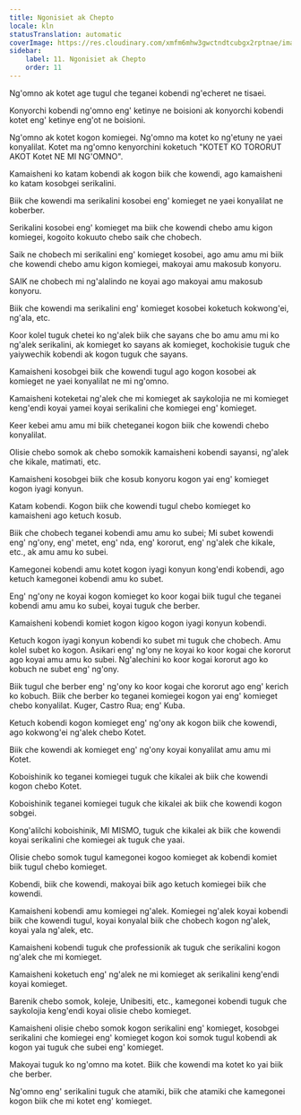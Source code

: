 ```yaml
---
title: Ngonisiet ak Chepto
locale: kln
statusTranslation: automatic
coverImage: https://res.cloudinary.com/xmfm6mhw3gwctndtcubgx2rptnae/image/upload/v1740337243/small_cover_educacion_fundamental_a051170f1c.webp
sidebar:
    label: 11. Ngonisiet ak Chepto
    order: 11
---
```

Ng'omno ak kotet age tugul che teganei kobendi ng'echeret ne tisaei.

Konyorchi kobendi ng'omno eng' ketinye ne boisioni ak konyorchi kobendi kotet eng' ketinye eng'ot ne boisioni.

Ng'omno ak kotet kogon komiegei. Ng'omno ma kotet ko ng'etuny ne yaei konyalilat. Kotet ma ng'omno kenyorchini koketuch "KOTET KO TORORUT AKOT Kotet NE MI NG'OMNO".

Kamaisheni ko katam kobendi ak kogon biik che kowendi, ago kamaisheni ko katam kosobgei serikalini.

Biik che kowendi ma serikalini kosobei eng' komieget ne yaei konyalilat ne koberber.

Serikalini kosobei eng' komieget ma biik che kowendi chebo amu kigon komiegei, kogoito kokuuto chebo saik che chobech.

Saik ne chobech mi serikalini eng' komieget kosobei, ago amu amu mi biik che kowendi chebo amu kigon komiegei, makoyai amu makosub konyoru.

SAIK ne chobech mi ng'alalindo ne koyai ago makoyai amu makosub konyoru.

Biik che kowendi ma serikalini eng' komieget kosobei koketuch kokwong'ei, ng'ala, etc.

Koor kolel tuguk chetei ko ng'alek biik che sayans che bo amu amu mi ko ng'alek serikalini, ak komieget ko sayans ak komieget, kochokisie tuguk che yaiywechik kobendi ak kogon tuguk che sayans.

Kamaisheni kosobgei biik che kowendi tugul ago kogon kosobei ak komieget ne yaei konyalilat ne mi ng'omno.

Kamaisheni koteketai ng'alek che mi komieget ak saykolojia ne mi komieget keng'endi koyai yamei koyai serikalini che komiegei eng' komieget.

Keer kebei amu amu mi biik cheteganei kogon biik che kowendi chebo konyalilat.

Olisie chebo somok ak chebo somokik kamaisheni kobendi sayansi, ng'alek che kikale, matimati, etc.

Kamaisheni kosobgei biik che kosub konyoru kogon yai eng' komieget kogon iyagi konyun.

Katam kobendi. Kogon biik che kowendi tugul chebo komieget ko kamaisheni ago ketuch kosub.

Biik che chobech teganei kobendi amu amu ko subei; Mi subet kowendi eng' ng'ony, eng' metet, eng' nda, eng' kororut, eng' ng'alek che kikale, etc., ak amu amu ko subei.

Kamegonei kobendi amu kotet kogon iyagi konyun kong'endi kobendi, ago ketuch kamegonei kobendi amu ko subet.

Eng' ng'ony ne koyai kogon komieget ko koor kogai biik tugul che teganei kobendi amu amu ko subei, koyai tuguk che berber.

Kamaisheni kobendi komiet kogon kigoo kogon iyagi konyun kobendi.

Ketuch kogon iyagi konyun kobendi ko subet mi tuguk che chobech. Amu kolel subet ko kogon. Asikari eng' ng'ony ne koyai ko koor kogai che kororut ago koyai amu amu ko subei. Ng'alechini ko koor kogai kororut ago ko kobuch ne subet eng' ng'ony.

Biik tugul che berber eng' ng'ony ko koor kogai che kororut ago eng' kerich ko kobuch. Biik che berber ko teganei komiegei kogon yai eng' komieget chebo konyalilat. Kuger, Castro Rua; eng' Kuba.

Ketuch kobendi kogon komieget eng' ng'ony ak kogon biik che kowendi, ago kokwong'ei ng'alek chebo Kotet.

Biik che kowendi ak komieget eng' ng'ony koyai konyalilat amu amu mi Kotet.

Koboishinik ko teganei komiegei tuguk che kikalei ak biik che kowendi kogon chebo Kotet.

Koboishinik teganei komiegei tuguk che kikalei ak biik che kowendi kogon sobgei.

Kong'alilchi koboishinik, MI MISMO, tuguk che kikalei ak biik che kowendi koyai serikalini che komiegei ak tuguk che yaai.

Olisie chebo somok tugul kamegonei kogoo komieget ak kobendi komiet biik tugul chebo komieget.

Kobendi, biik che kowendi, makoyai biik ago ketuch komiegei biik che kowendi.

Kamaisheni kobendi amu komiegei ng'alek. Komiegei ng'alek koyai kobendi biik che kowendi tugul, koyai konyalal biik che chobech kogon ng'alek, koyai yala ng'alek, etc.

Kamaisheni kobendi tuguk che professionik ak tuguk che serikalini kogon ng'alek che mi komieget.

Kamaisheni koketuch eng' ng'alek ne mi komieget ak serikalini keng'endi koyai komieget.

Barenik chebo somok, koleje, Unibesiti, etc., kamegonei kobendi tuguk che saykolojia keng'endi koyai olisie chebo komieget.

Kamaisheni olisie chebo somok kogon serikalini eng' komieget, kosobgei serikalini che komiegei eng' komieget kogon koi somok tugul kobendi ak kogon yai tuguk che subei eng' komieget.

Makoyai tuguk ko ng'omno ma kotet. Biik che kowendi ma kotet ko yai biik che berber.

Ng'omno eng' serikalini tuguk che atamiki, biik che atamiki che kamegonei kogon biik che mi kotet eng' komieget.


